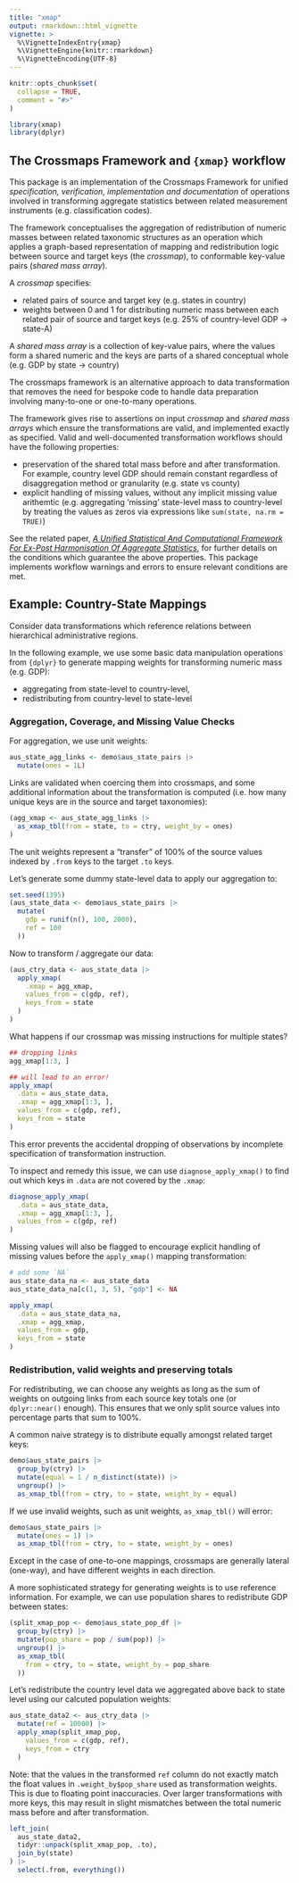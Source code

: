 ```yaml
---
title: "xmap"
output: rmarkdown::html_vignette
vignette: >
  %\VignetteIndexEntry{xmap}
  %\VignetteEngine{knitr::rmarkdown}
  %\VignetteEncoding{UTF-8}
---
```


```r
knitr::opts_chunk$set(
  collapse = TRUE,
  comment = "#>"
)
```

```r
library(xmap)
library(dplyr)
```

## The Crossmaps Framework and `{xmap}` workflow

This package is an implementation of the Crossmaps Framework for unified _specification, verification, implementation and documentation_ of operations involved in transforming aggregate statistics between related measurement instruments (e.g. classification codes).

The framework conceptualises the aggregation of redistribution of numeric masses between related taxonomic structures as an operation which applies a graph-based representation of mapping and redistribution logic between source and target keys (the *crossmap*), to conformable key-value pairs (*shared mass array*).

A *crossmap* specifies:

- related pairs of source and target key (e.g. states in country)
- weights between 0 and 1 for distributing numeric mass between each related pair of source and target keys (e.g. 25% of country-level GDP -> state-A)

A *shared mass array* is a collection of key-value pairs, where the values form a shared numeric and the keys are parts of a shared conceptual whole (e.g. GDP by state -> country)

The crossmaps framework is an alternative approach to data transformation that removes the need for bespoke code to handle data preparation involving many-to-one or one-to-many operations.

<!-- TODO: ADD crossmaps before/after image. -->

The framework gives rise to assertions on input *crossmap* and *shared mass arrays* which ensure the transformations are valid, and implemented exactly as specified. Valid and well-documented transformation workflows should have the following properties:

- preservation of the shared total mass before and after transformation. For example, country level GDP should remain constant regardless of disaggregation method or granularity (e.g. state vs county)
- explicit handling of missing values, without any implicit missing value arithemtic (e.g. aggregating 'missing' state-level mass to country-level by treating the values as zeros via expressions like `sum(state, na.rm = TRUE)`)

See the related paper, [*A Unified Statistical And Computational Framework For Ex-Post Harmonisation Of Aggregate Statistics*](https://arxiv.org/abs/2406.14163), for further details on the conditions which guarantee the above properties. This package implements workflow warnings and errors to ensure relevant conditions are met.

## Example: Country-State Mappings

Consider data transformations which reference relations between hierarchical administrative regions.

In the following example, we use some basic data manipulation operations from `{dplyr}` to generate mapping weights for transforming numeric mass (e.g. GDP):

- aggregating from state-level to country-level, 
- redistributing from country-level to state-level

### Aggregation, Coverage, and Missing Value Checks

For aggregation, we use unit weights:

```r
aus_state_agg_links <- demo$aus_state_pairs |>
  mutate(ones = 1L)
```

Links are validated when coercing them into crossmaps, and some additional information about the transformation is computed (i.e. how many unique keys are in the source and target taxonomies):

```r
(agg_xmap <- aus_state_agg_links |>
  as_xmap_tbl(from = state, to = ctry, weight_by = ones)
)
```

The unit weights represent a "transfer" of 100% of the source values indexed by `.from` keys to the target `.to` keys.

Let's generate some dummy state-level data to apply our aggregation to:

```r
set.seed(1395)
(aus_state_data <- demo$aus_state_pairs |>
  mutate(
    gdp = runif(n(), 100, 2000),
    ref = 100
  ))
```

Now to transform / aggregate our data:

```r
(aus_ctry_data <- aus_state_data |>
  apply_xmap(
    .xmap = agg_xmap,
    values_from = c(gdp, ref),
    keys_from = state
  )
)
```

What happens if our crossmap was missing instructions for multiple states?
```r
## dropping links
agg_xmap[1:3, ]

## will lead to an error!
apply_xmap(
  .data = aus_state_data,
  .xmap = agg_xmap[1:3, ],
  values_from = c(gdp, ref),
  keys_from = state
)
```

This error prevents the accidental dropping of observations by incomplete specification of transformation instruction.

To inspect and remedy this issue, we can use `diagnose_apply_xmap()` to find out which keys in `.data` are not covered by the `.xmap`:

```r
diagnose_apply_xmap(
  .data = aus_state_data,
  .xmap = agg_xmap[1:3, ],
  values_from = c(gdp, ref)
)
```

Missing values will also be flagged to encourage explicit handling of missing values before the `apply_xmap()` mapping transformation:

```r
# add some `NA`
aus_state_data_na <- aus_state_data
aus_state_data_na[c(1, 3, 5), "gdp"] <- NA

apply_xmap(
  .data = aus_state_data_na,
  .xmap = agg_xmap,
  values_from = gdp,
  keys_from = state
)
```

### Redistribution, valid weights and preserving totals

For redistributing, we can choose any weights as long as the sum of weights on outgoing links from each source key totals one (or `dplyr::near()` enough). This ensures that we only split source values into percentage parts that sum to 100%.

A common naive strategy is to distribute equally amongst related target keys:

```r
demo$aus_state_pairs |>
  group_by(ctry) |>
  mutate(equal = 1 / n_distinct(state)) |>
  ungroup() |>
  as_xmap_tbl(from = ctry, to = state, weight_by = equal)
```

If we use invalid weights, such as unit weights, `as_xmap_tbl()` will error:
```r
demo$aus_state_pairs |>
  mutate(ones = 1) |>
  as_xmap_tbl(from = ctry, to = state, weight_by = ones)
```

Except in the case of one-to-one mappings, crossmaps are generally lateral (one-way), and have different weights in each direction.

A more sophisticated strategy for generating weights is to use reference information. For example, we can use population shares to redistribute GDP between states:
```r
(split_xmap_pop <- demo$aus_state_pop_df |>
  group_by(ctry) |>
  mutate(pop_share = pop / sum(pop)) |>
  ungroup() |>
  as_xmap_tbl(
    from = ctry, to = state, weight_by = pop_share
  ))
```

Let's redistribute the country level data we aggregated above back to state level using our calcuted population weights:
```r
aus_state_data2 <- aus_ctry_data |>
  mutate(ref = 10000) |>
  apply_xmap(split_xmap_pop,
    values_from = c(gdp, ref),
    keys_from = ctry
  )
```

Note: that the values in the transformed `ref` column do not exactly match the float values in `.weight_by$pop_share` used as transformation weights. This is due to floating point inaccuracies. Over larger transformations with more keys, this may result in slight mismatches between the total numeric mass before and after transformation.

```r
left_join(
  aus_state_data2,
  tidyr::unpack(split_xmap_pop, .to),
  join_by(state)
) |>
  select(.from, everything())
```